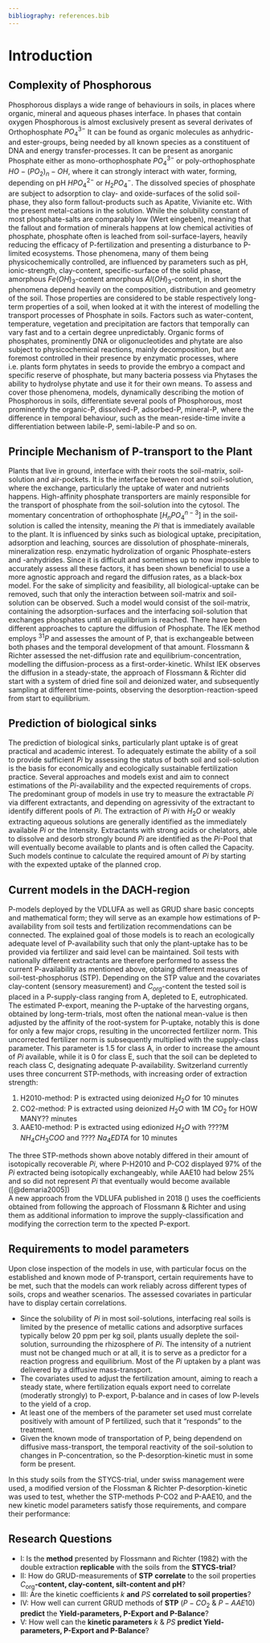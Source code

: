 ```yaml
---
bibliography: references.bib
---
```


# Introduction

## Complexity of Phosphorous

Phosphorous displays a wide range of behaviours in soils, in places where organic, mineral and aqueous phases interface. In phases that contain oxygen Phosphorous is almost exclusively present as several derivates of Orthophosphate $PO_4^{3-}$ It can be found as organic molecules as anhydric- and ester-groups, being needed by all known species as a constituent of DNA and energy transfer-processes. It can be present as anorganic Phosphate either as mono-orthophosphate $PO_4^{3-}$ or poly-orthophosphate $HO-(PO_2)_n-OH$, where it can strongly interact with water, forming, depending on pH $HPO_4^{2-}$ or $H_2PO_4^{-}$. The dissolved species of phosphate are subject to adsorption to clay- and oxide-surfaces of the solid soil-phase, they also form fallout-products such as Apatite, Vivianite etc. With the present metal-cations in the solution. While the solubility constant of most phosphate-salts are comparably low (Wert eingeben), meaning that the fallout and formation of minerals happens at low chemical activities of phosphate, phosphate often is leached from soil-surface-layers, heavily reducing the efficacy of P-fertilization and presenting a disturbance to P-limited ecosystems. Those phenomena, many of them being physicochemically controlled, are influenced by parameters such as pH, ionic-strength, clay-content, specific-surface of the solid phase, amorphous $Fe(OH)_3$-content amorphous $Al(OH)_3$-content, in short the phenomena depend heavily on the composition, distribution and geometry of the soil. Those properties are considered to be stable respectively long-term properties of a soil, when looked at it with the interest of modelling the transport processes of Phosphate in soils. Factors such as water-content, temperature, vegetation and precipitation are factors that temporally can vary fast and to a certain degree unpredictably. Organic forms of phosphates, prominently DNA or oligonucleotides and phytate are also subject to physicochemical reactions, mainly decomposition, but are foremost controlled in their presence by enzymatic processes, where i.e. plants form phytates in seeds to provide the embryo a compact and specific reserve of phosphate, but many bacteria possess via Phytases the ability to hydrolyse phytate and use it for their own means. To assess and cover those phenomena, models, dynamically describing the motion of Phosphorous in soils, differentiate several pools of Phosphorous, most prominently the organic-P, dissolved-P, adsorbed-P, mineral-P, where the difference in temporal behaviour, such as the mean-reside-time invite a differentiation between labile-P, semi-labile-P and so on.

## Principle Mechanism of P-transport to the Plant

Plants that live in ground, interface with their roots the soil-matrix, soil-solution and air-pockets. It is the interface between root and soil-solution, where the exchange, particularly the uptake of water and nutrients happens. High-affinity phosphate transporters are mainly responsible for the transport of phosphate from the soil-solution into the cytosol. The momentary concentration of orthophosphate \[$H_nPO_4^{n-3}$\] in the soil-solution is called the intensity, meaning the $Pi$ that is immediately available to the plant. It is influenced by sinks such as biological uptake, precipitation, adsorption and leaching, sources are dissolution of phosphate-minerals, mineralization resp. enzymatic hydrolization of organic Phosphate-esters and -anhydrides. Since it is difficult and sometimes up to now impossible to accurately assess all these factors, it has been shown beneficial to use a more agnostic approach and regard the diffusion rates, as a black-box model. For the sake of simplicity and feasibility, all biological-uptake can be removed, such that only the interaction between soil-matrix and soil-solution can be observed. Such a model would consist of the soil-matrix, containing the adsorption-surfaces and the interfacing soil-solution that exchanges phosphates until an equilibrium is reached. There have been different approaches to capture the diffusion of Phosphate. The IEK method employs $^{31}P$ and assesses the amount of P, that is exchangeable between both phases and the temporal development of that amount. Flossmann & Richter assessed the net-diffusion rate and equilibrium-concentration, modelling the diffusion-process as a first-order-kinetic. Whilst IEK observes the diffusion in a steady-state, the approach of Flossmann & Richter did start with a system of dried fine soil and deionized water, and subsequently sampling at different time-points, observing the desorption-reaction-speed from start to equilibrium.

## Prediction of biological sinks

The prediction of biological sinks, particularly plant uptake is of great practical and academic interest. To adequately estimate the ability of a soil to provide sufficient $Pi$ by assessing the status of both soil and soil-solution is the basis for economically and ecologically sustainable fertilization practice. Several approaches and models exist and aim to connect estimations of the $Pi$-availability and the expected requirements of crops. The predominant group of models in use try to measure the extractable $Pi$ via different extractants, and depending on agressivity of the extractant to identify different pools of $Pi$. The extraction of $Pi$ with $H_2O$ or weakly extracting aqueous solutions are generally identified as the immediately available $Pi$ or the Intensity. Extractants with strong acids or chelators, able to dissolve and desorb strongly bound $Pi$ are identified as the $Pi$-Pool that will eventually become available to plants and is often called the Capacity. Such models continue to calculate the required amount of $Pi$ by starting with the expexted uptake of the planned crop.

## Current models in the DACH-region

P-models deployed by the VDLUFA as well as GRUD share basic concepts and mathematical form; they will serve as an example how estimations of P-availability from soil tests and fertilization recommendations can be connected. The explained goal of those models is to reach an ecologically adequate level of P-availability such that only the plant-uptake has to be provided via fertilizer and said level can be maintained. Soil tests with nationally different extractants are therefore performed to assess the current P-availability as mentioned above, obtaing different measures of soil-test-phosphorus (STP). Depending on the STP value and the covariates clay-content (sensory measurement) and $C_{org}$-content the tested soil is placed in a P-supply-class ranging from A, depleted to E, eutrophicated. The estimated P-export, meaning the P-uptake of the harvesting organs, obtained by long-term-trials, most often the national mean-value is then adjusted by the affinity of the root-system for P-uptake, notably this is done for only a few major crops, resulting in the uncorrected fertilizer norm. This uncorrected fertilizer norm is subsequently multiplied with the supply-class parameter. This parameter is 1.5 for class A, in order to increase the amount of $Pi$ available, while it is 0 for class E, such that the soil can be depleted to reach class C, designating adequate P-availability. Switzerland currently uses three concurrent STP-methods, with increasing order of extraction strength:

1.  H2010-method: P is extracted using deionized $H_2O$ for 10 minutes
2.  CO2-method: P is extracted using deionized $H_2O$ with 1M $CO_2$ for HOW MANY?? minutes
3.  AAE10-method: P is extracted using edionized $H_2O$ with ????M $NH_4CH_3COO$ and ???? $Na_4EDTA$ for 10 minutes

The three STP-methods shown above notably differed in their amount of isotopically recoverable $Pi$, where P-H2010 and P-CO2 displayed 97% of the $Pi$ extracted being isotopically exchangeably, while AAE10 had below 25% and so did not represent $Pi$ that eventually would become available ([@demaria2005])\
A new approach from the VDLUFA published in 2018 () uses the coefficients obtained from following the approach of Flossmann & Richter and using them as additional information to improve the supply-classification and modifying the correction term to the xpected P-export.

## Requirements to model parameters

Upon close inspection of the models in use, with particular focus on the established and known mode of P-transport, certain requirements have to be met, such that the models can work reliably across different types of soils, crops and weather scenarios. The assessed covariates in particular have to display certain correlations.

-   Since the solubility of $Pi$ in most soil-solutions, interfacing real soils is limited by the presence of metallic cations and adsorptive surfaces typically below 20 ppm per kg soil, plants usually deplete the soil-solution, surrounding the rhizosphere of $Pi$. The intensity of a nutrient must not be changed much or at all, it is to serve as a predictor for a reaction progress and equilibrium. Most of the $Pi$ uptaken by a plant was delivered by a diffusive mass-transport.
-   The covariates used to adjust the fertilization amount, aiming to reach a steady state, where fertilization equals export need to correlate (moderatly strongly) to P-export, P-balance and in cases of low P-levels to the yield of a crop.
-   At least one of the members of the parameter set used must correlate positively with amount of P fertilized, such that it "responds" to the treatment.
-   Given the known mode of transportation of P, being dependend on diffusive mass-transport, the temporal reactivity of the soil-solution to changes in P-concentration, so the P-desorption-kinetic must in some form be present.

In this study soils from the STYCS-trial, under swiss management were used, a modified version of the Flossman & Richter P-desorption-kinetic was used to test, whether the STP-methods P-CO2 and P-AAE10, and the new kinetic model parameters satisfy those requirements, and compare their performance:

## Research Questions

-   I: Is the **method** presented by Flossmann and Richter (1982) with the double extraction **replicable** with the soils from the **STYCS-trial**?
-   II: How do GRUD-measurements of **STP** **correlate** to the soil properties $C_\text{org}$**-content, clay-content, silt-content and pH**?
-   III: Are the kinetic coefficients $k$ **and** $PS$ **correlated to soil properties**?
-   IV: How well can current GRUD methods of **STP** ($P-CO_2$ & $P-AAE10$) **predict** the **Yield-parameters, P-Export and P-Balance**?
-   V: How well can the **kinetic parameters** $k$ & $PS$ **predict Yield-parameters, P-Export and P-Balance**?
